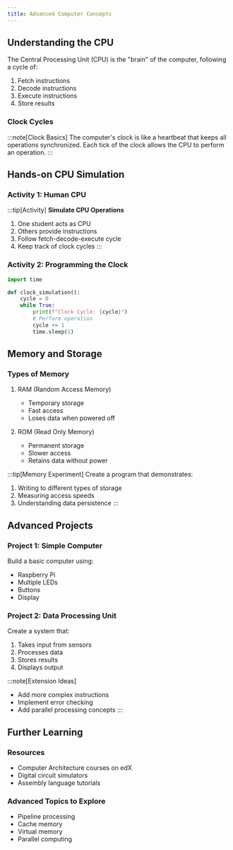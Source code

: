```yaml
---
title: Advanced Computer Concepts
---
```


## Understanding the CPU

The Central Processing Unit (CPU) is the "brain" of the computer, following a cycle of:
1. Fetch instructions
2. Decode instructions
3. Execute instructions
4. Store results

### Clock Cycles
:::note[Clock Basics]
The computer's clock is like a heartbeat that keeps all operations synchronized. Each tick of the clock allows the CPU to perform an operation.
:::

## Hands-on CPU Simulation

### Activity 1: Human CPU
:::tip[Activity]
**Simulate CPU Operations**
1. One student acts as CPU
2. Others provide instructions
3. Follow fetch-decode-execute cycle
4. Keep track of clock cycles
:::

### Activity 2: Programming the Clock
```python
import time

def clock_simulation():
    cycle = 0
    while True:
        print(f"Clock Cycle: {cycle}")
        # Perform operation
        cycle += 1
        time.sleep(1)
```

## Memory and Storage

### Types of Memory
1. RAM (Random Access Memory)
   - Temporary storage
   - Fast access
   - Loses data when powered off

2. ROM (Read Only Memory)
   - Permanent storage
   - Slower access
   - Retains data without power

:::tip[Memory Experiment]
Create a program that demonstrates:
1. Writing to different types of storage
2. Measuring access speeds
3. Understanding data persistence
:::

## Advanced Projects

### Project 1: Simple Computer
Build a basic computer using:
- Raspberry Pi
- Multiple LEDs
- Buttons
- Display

### Project 2: Data Processing Unit
Create a system that:
1. Takes input from sensors
2. Processes data
3. Stores results
4. Displays output

:::note[Extension Ideas]
- Add more complex instructions
- Implement error checking
- Add parallel processing concepts
:::

## Further Learning

### Resources
- Computer Architecture courses on edX
- Digital circuit simulators
- Assembly language tutorials

### Advanced Topics to Explore
- Pipeline processing
- Cache memory
- Virtual memory
- Parallel computing